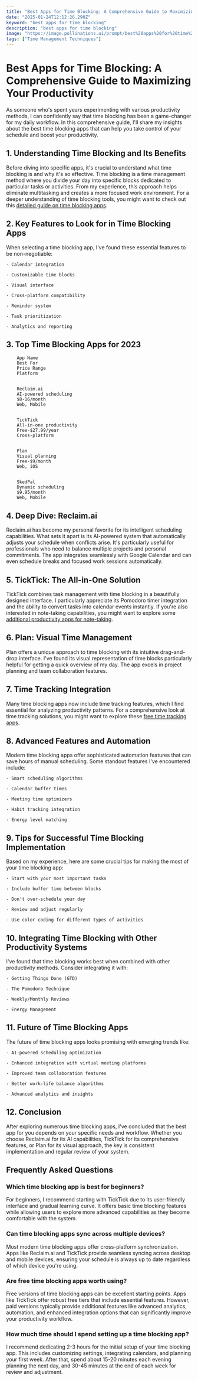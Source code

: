 ```yaml
---
title: "Best Apps for Time Blocking: A Comprehensive Guide to Maximizing Your Productivity"
date: "2025-01-24T12:12:26.290Z"
keyword: "best apps for time blocking"
description: "best apps for time blocking"
image: "https://image.pollinations.ai/prompt/best%20apps%20for%20time%20blocking%2C%20realistic%20photo%2C%20high%20quality%2C%204k?width=1024&height=1024&nologo=true"
tags: ["Time Management Techniques"]
---
```


# Best Apps for Time Blocking: A Comprehensive Guide to Maximizing Your Productivity


As someone who's spent years experimenting with various productivity methods, I can confidently say that time blocking has been a game-changer for my daily workflow. In this comprehensive guide, I'll share my insights about the best time blocking apps that can help you take control of your schedule and boost your productivity.



## 1. Understanding Time Blocking and Its Benefits


Before diving into specific apps, it's crucial to understand what time blocking is and why it's so effective. Time blocking is a time management method where you divide your day into specific blocks dedicated to particular tasks or activities. From my experience, this approach helps eliminate multitasking and creates a more focused work environment. For a deeper understanding of time blocking tools, you might want to check out this [detailed guide on time blocking apps](https://productivityprospect.com/blog/best-time-blocking-apps/).



## 2. Key Features to Look for in Time Blocking Apps


When selecting a time blocking app, I've found these essential features to be non-negotiable:



    - Calendar integration

    - Customizable time blocks

    - Visual interface

    - Cross-platform compatibility

    - Reminder system

    - Task prioritization

    - Analytics and reporting



## 3. Top Time Blocking Apps for 2023



    
        App Name
        Best For
        Price Range
        Platform
    
    
        Reclaim.ai
        AI-powered scheduling
        $8-16/month
        Web, Mobile
    
    
        TickTick
        All-in-one productivity
        Free-$27.99/year
        Cross-platform
    
    
        Plan
        Visual planning
        Free-$9/month
        Web, iOS
    
    
        SkedPal
        Dynamic scheduling
        $9.95/month
        Web, Mobile
    




## 4. Deep Dive: Reclaim.ai


Reclaim.ai has become my personal favorite for its intelligent scheduling capabilities. What sets it apart is its AI-powered system that automatically adjusts your schedule when conflicts arise. It's particularly useful for professionals who need to balance multiple projects and personal commitments. The app integrates seamlessly with Google Calendar and can even schedule breaks and focused work sessions automatically.



## 5. TickTick: The All-in-One Solution


TickTick combines task management with time blocking in a beautifully designed interface. I particularly appreciate its Pomodoro timer integration and the ability to convert tasks into calendar events instantly. If you're also interested in note-taking capabilities, you might want to explore some [additional productivity apps for note-taking](https://productivityprospect.com/blog/best-note-taking-apps-for-productivity/).



## 6. Plan: Visual Time Management


Plan offers a unique approach to time blocking with its intuitive drag-and-drop interface. I've found its visual representation of time blocks particularly helpful for getting a quick overview of my day. The app excels in project planning and team collaboration features.



## 7. Time Tracking Integration


Many time blocking apps now include time tracking features, which I find essential for analyzing productivity patterns. For a comprehensive look at time tracking solutions, you might want to explore these [free time tracking apps](https://productivityprospect.com/blog/best-time-tracking-apps-free/).



## 8. Advanced Features and Automation


Modern time blocking apps offer sophisticated automation features that can save hours of manual scheduling. Some standout features I've encountered include:



    - Smart scheduling algorithms

    - Calendar buffer times

    - Meeting time optimizers

    - Habit tracking integration

    - Energy level matching



## 9. Tips for Successful Time Blocking Implementation


Based on my experience, here are some crucial tips for making the most of your time blocking app:



    - Start with your most important tasks

    - Include buffer time between blocks

    - Don't over-schedule your day

    - Review and adjust regularly

    - Use color coding for different types of activities



## 10. Integrating Time Blocking with Other Productivity Systems


I've found that time blocking works best when combined with other productivity methods. Consider integrating it with:



    - Getting Things Done (GTD)

    - The Pomodoro Technique

    - Weekly/Monthly Reviews

    - Energy Management



## 11. Future of Time Blocking Apps


The future of time blocking apps looks promising with emerging trends like:



    - AI-powered scheduling optimization

    - Enhanced integration with virtual meeting platforms

    - Improved team collaboration features

    - Better work-life balance algorithms

    - Advanced analytics and insights



## 12. Conclusion


After exploring numerous time blocking apps, I've concluded that the best app for you depends on your specific needs and workflow. Whether you choose Reclaim.ai for its AI capabilities, TickTick for its comprehensive features, or Plan for its visual approach, the key is consistent implementation and regular review of your system.



## Frequently Asked Questions


### Which time blocking app is best for beginners?

For beginners, I recommend starting with TickTick due to its user-friendly interface and gradual learning curve. It offers basic time blocking features while allowing users to explore more advanced capabilities as they become comfortable with the system.



### Can time blocking apps sync across multiple devices?

Most modern time blocking apps offer cross-platform synchronization. Apps like Reclaim.ai and TickTick provide seamless syncing across desktop and mobile devices, ensuring your schedule is always up to date regardless of which device you're using.



### Are free time blocking apps worth using?

Free versions of time blocking apps can be excellent starting points. Apps like TickTick offer robust free tiers that include essential features. However, paid versions typically provide additional features like advanced analytics, automation, and enhanced integration options that can significantly improve your productivity workflow.



### How much time should I spend setting up a time blocking app?

I recommend dedicating 2-3 hours for the initial setup of your time blocking app. This includes customizing settings, integrating calendars, and planning your first week. After that, spend about 15-20 minutes each evening planning the next day, and 30-45 minutes at the end of each week for review and adjustment.

